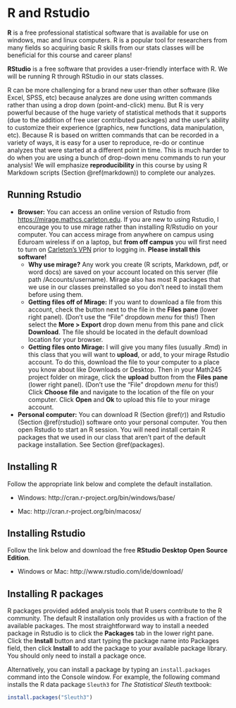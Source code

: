 # R and Rstudio {#rrstudio}



**R** is a free professional statistical software that is available for use on windows, mac and linux computers. R is a popular tool for researchers from many fields so acquiring basic R skills from our stats classes will be beneficial for this course and career plans! 

**RStudio** is a free software that provides a user-friendly interface with R. We will be running R through RStudio in our stats classes. 

R can be more challenging for a brand new user than other software (like Excel, SPSS, etc) because analyzes are done using written commands rather than using a drop down (point-and-click) menu. But R is very powerful because of the huge variety of statistical methods that it supports (due to the addition of free user contributed packages) and the user's ability to customize their experience (graphics, new functions, data manipulation, etc). Because R is based on written commands that can be recorded in a variety of ways, it is easy for a user to reproduce, re-do or continue analyzes that were started at a different point in time. This is much harder to do when you are using a bunch of drop-down menu commands to run your analysis! We will emphasize **reproducibility** in this course by using R Markdown scripts (Section \@ref(markdown)) to complete our analyzes. 


## Running Rstudio


- **Browser:** You can access an online version of Rstudio from [https://mirage.mathcs.carleton.edu](https://mirage.mathcs.carleton.edu). If you are new to using Rstudio, I  encourage you to use mirage rather than installing R/Rstudio on your computer. You can access mirage from anywhere on campus using Eduroam  wireless if on a laptop, but **from off campus** you will first need to turn on [Carleton's VPN](https://wiki.carleton.edu/display/itskb/GlobalProtect+VPN) prior to logging in. **Please install this software!** 
    - **Why use mirage?** Any work you create (R scripts, Markdown, pdf, or word docs) are saved on your account located on this server (file path /Accounts/username). Mirage also has most R packages that we use in our classes preinstalled so you don't need to install them before using them.  
    - **Getting files off of Mirage:** If you want to download a file from this account, check the button next to the file in the **Files pane** (lower right panel). (Don't use the "File" dropdown *menu* for this!) Then select the **More > Export** drop down menu from this pane and click **Download**. The file should be located in the default download location for your browser. 
    - **Getting files onto Mirage:** I will give you many files (usually .Rmd) in this class that you will want to **upload**, or add, to your mirage Rstudio account. To do this, download the file to your computer to a place you know about like Downloads or Desktop. Then in your Math245 project folder on mirage, click the **upload** button from the **Files pane** (lower right panel). (Don't use the "File" dropdown *menu* for this!) Click **Choose file** and navigate to the location of the file on your computer. Click **Open** and **Ok** to upload this file to your mirage account. 

    
- **Personal computer:** You can download R (Section \@ref(r)) and Rstudio (Section \@ref(rstudio)) software onto your personal computer. You then open Rstudio to start an R session. You will need install certain R packages that we used in our class that aren't part of the default package installation. See Section \@ref(packages).


## Installing R {#r}

Follow the appropriate link below and complete the default installation.

- Windows: http://cran.r-project.org/bin/windows/base/

- Mac: http://cran.r-project.org/bin/macosx/



## Installing Rstudio {#rstudio} 

Follow the link below and download the free **RStudio Desktop Open Source Edition**.

- Windows or Mac: http://www.rstudio.com/ide/download/

## Installing R packages {#packages}

R packages provided added analysis tools that R users contribute to the R community. The default R installation only provides us with a fraction of the available packages. The most straightforward way to install a needed package in Rstudio is to click the **Packages** tab in the lower right pane. Click the **Install** button and start typing the package name into Packages field, then click **Install** to add the package to your available package library. You should only need to install a package once. 

Alternatively, you can install a package by typing an `install.packages` command into the Console window. For example, the following command installs the R data package `Sleuth3` for *The Statistical Sleuth* textbook: 
```r
install.packages("Sleuth3")
```


